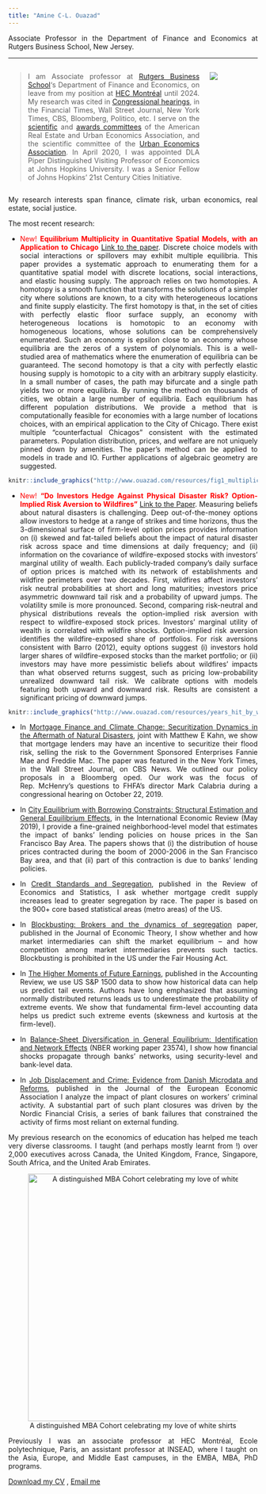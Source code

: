```yaml
---
title: "Amine C-L. Ouazad"
---
```

<style>
body {
text-align: justify}
</style>

Associate Professor in the Department of Finance and Economics at Rutgers Business School, New Jersey.

___
::: columns

:::: {.column width="80%"}
> I am Associate professor at [Rutgers Business School](https://www.business.rutgers.edu/)'s Department of Finance and Economics, on leave from my position at [HEC Montréal](https://www.hec.ca/en/) until 2024. My research was cited in [Congressional hearings](https://youtu.be/c9lrud-Uaok?t=2610), in the Financial Times, Wall Street Journal, New York Times, CBS, Bloomberg, Politico, etc.  I serve on the [scientific](https://www.areuea.org/international) and [awards committees](https://www.areuea.org/awards-committee) of the American Real Estate and Urban Economics Association, and the scientific committee of the [Urban Economics Association](https://urbaneconomics.org/meetings/). In April 2020, I was appointed DLA Piper Distinguished Visiting Professor of Economics at Johns Hopkins University. I was a Senior Fellow of Johns Hopkins' 21st Century Cities Initiative. 
::::

:::: {.column width="20%"}
![](https://github.com/aouazad/Website/blob/83504bc3ab6ba51f486f503a4835bca6eefd32bc/pics/picture_2022.jpeg?raw=true)
::::

:::

My research interests span finance, climate risk, urban economics, real estate, social justice.

The most recent research:

- <span style="color:red">New! **Equilibrium Multiplicity in Quantitative Spatial Models, with an Application to Chicago** [Link to the paper](https://papers.ssrn.com/sol3/papers.cfm?abstract_id=4699361)</span>. Discrete choice models with social interactions or spillovers may exhibit multiple equilibria. This paper provides a systematic approach to enumerating them for a quantitative spatial model with discrete locations, social interactions, and elastic housing supply. The approach relies on two homotopies. A homotopy is a smooth function that transforms the solutions of a simpler city where solutions are known, to a city with heterogeneous locations and finite supply elasticity. The first homotopy is that, in the set of cities with perfectly elastic floor surface supply, an economy with heterogeneous locations is homotopic to an economy with homogeneous locations, whose solutions can be comprehensively enumerated. Such an economy is epsilon close to an economy whose equilibria are the zeros of a system of polynomials. This is a well-studied area of mathematics where the enumeration of equilibria can be guaranteed. The second homotopy is that a city with perfectly elastic housing supply is homotopic to a city with an arbitrary supply elasticity. In a small number of cases, the path may bifurcate and a single path yields two or more equilibria. By running the method on thousands of cities, we obtain a large number of equilibria. Each equilibrium has different population distributions. We provide a method that is computationally feasible for economies with a large number of locations choices, with an empirical application to the City of Chicago. There exist multiple "counterfactual Chicagos" consistent with the estimated parameters. Population distribution, prices, and welfare are not uniquely pinned down by amenities. The paper's method can be applied to models in trade and IO. Further applications of algebraic geometry are suggested.
<center>
```r
knitr::include_graphics("http://www.ouazad.com/resources/fig1_multiplicity.png"); knitr::include_graphics("http://www.ouazad.com/resources/fig2_multiplicity.png")
```
</center>

- <span style="color:red">New! **"Do Investors Hedge Against Physical Disaster Risk? Option-Implied Risk Aversion to Wildfires"** [Link to the Paper](https://papers.ssrn.com/sol3/papers.cfm?abstract_id=4188871)</span>. Measuring beliefs about natural disasters is challenging. Deep out-of-the-money options allow investors to hedge at a range of strikes and time horizons, thus the 3-dimensional surface of firm-level option prices provides information on (i) skewed and fat-tailed beliefs about the impact of natural disaster risk across space and time dimensions at daily frequency; and (ii) information on the covariance of wildfire-exposed stocks with investors' marginal utility of wealth. Each publicly-traded company's daily surface of option prices is matched with its network of establishments and wildfire perimeters over two decades. First, wildfires affect investors' risk neutral probabilities at short and long maturities; investors price asymmetric downward tail risk and a probability of upward jumps. The volatility smile is more pronounced. Second, comparing risk-neutral and physical distributions reveals the option-implied risk aversion with respect to wildfire-exposed stock prices. Investors' marginal utility of wealth is correlated with wildfire shocks. Option-implied risk aversion identifies the wildfire-exposed share of portfolios. For risk aversions consistent with Barro (2012), equity options suggest (i) investors hold larger shares of wildfire-exposed stocks than the market portfolio; or (ii) investors may have more pessimistic beliefs about wildfires' impacts than what observed returns suggest, such as pricing low-probability unrealized downward tail risk. We calibrate options with models featuring both upward and downward risk. Results are consistent a significant pricing of downward jumps.
<center>
```r
knitr::include_graphics("http://www.ouazad.com/resources/years_hit_by_wildfire.png"); knitr::include_graphics("http://www.ouazad.com/resources/Impact_RND.png")
```
</center>

- In [Mortgage Finance and Climate Change: Securitization Dynamics in the Aftermath of Natural Disasters](https://academic.oup.com/rfs/advance-article-abstract/doi/10.1093/rfs/hhab124/6427560), joint with Matthew E Kahn, we show that mortgage lenders may have an incentive to securitize their flood risk, selling the risk to the Government Sponsored Enterprises Fannie Mae and Freddie Mac. The paper was featured in the New York Times, in the Wall Street Journal, on CBS News. We outlined our policy proposals in a Bloomberg oped. Our work was the focus of Rep. McHenry’s questions to FHFA’s director Mark Calabria during a congressional hearing on October 22, 2019.

- In [City Equilibrium with Borrowing Constraints: Structural Estimation and General Equilibrium Effects](https://onlinelibrary.wiley.com/doi/abs/10.1111/iere.12366), in the International Economic Review (May 2019), I provide a fine-grained neighborhood-level model that estimates the impact of banks’ lending policies on house prices in the San Francisco Bay Area. The papers shows that (i) the distribution of house prices contracted during the boom of 2000-2006 in the San Francisco Bay area, and that (ii) part of this contraction is due to banks’ lending policies.

- In [Credit Standards and Segregation](https://direct.mit.edu/rest/article-abstract/98/5/880/58620/Credit-Standards-and-Segregation), published in the Review of Economics and Statistics, I ask whether mortgage credit supply increases lead to greater segregation by race. The paper is based on the 900+ core based statistical areas (metro areas) of the US.

- In [Blockbusting: Brokers and the dynamics of segregation](https://www.sciencedirect.com/science/article/abs/pii/S0022053115000393) paper, published in the Journal of Economic Theory, I show whether and how market intermediaries can shift the market equilibrium – and how competition among market intermediaries prevents such tactics. Blockbusting is prohibited in the US under the Fair Housing Act.

- In [The Higher Moments of Future Earnings](https://meridian.allenpress.com/accounting-review/article-abstract/96/1/91/436163/The-Higher-Moments-of-Future-Earnings), published in the Accounting Review, we use US S&P 1500 data to show how historical data can help us predict tail events. Authors have long emphasized that assuming normally distributed returns leads us to underestimate the probability of extreme events. We show that fundamental firm-level accounting data helps us predict such extreme events (skewness and kurtosis at the firm-level).

- In [Balance-Sheet Diversification in General Equilibrium: Identification and Network Effects](https://www.nber.org/papers/w23572) (NBER working paper 23574), I show how financial shocks propagate through banks’ networks, using security-level and bank-level data.

- In [Job Displacement and Crime: Evidence from Danish Microdata and Reforms](https://academic.oup.com/jeea/article-abstract/18/5/2182/5593807?redirectedFrom=fulltext), published in the Journal of the European Economic Association I analyze the impact of plant closures on workers’ criminal activity. A substantial part of such plant closures was driven by the Nordic Financial Crisis, a series of bank failures that constrained the activity of firms most reliant on external funding.

My previous research on the economics of education has helped me teach very diverse classrooms. I taught (and perhaps mostly learnt from !) over 2,000 executives across Canada, the United Kingdom, France, Singapore, South Africa, and the United Arab Emirates.

<center>
![A distinguished MBA Cohort celebrating my love of white shirts](http://www.ouazad.com/resources/INSEAD_MBA_classroom_pic.jpeg){width=500px}
</center>

Previously I was an associate professor at HEC Montréal, Ecole polytechnique, Paris, an assistant professor at INSEAD, where I taught on the Asia, Europe, and Middle East campuses, in the EMBA, MBA, PhD programs.

[Download my CV](https://www.dropbox.com/s/7bxko0colym49wg/1_CV%20-%20Amine%20Ouazad%20-%20Feb%202022.pdf?dl=0) , [Email me](mailto:amine.ouazad@hec.ca)



